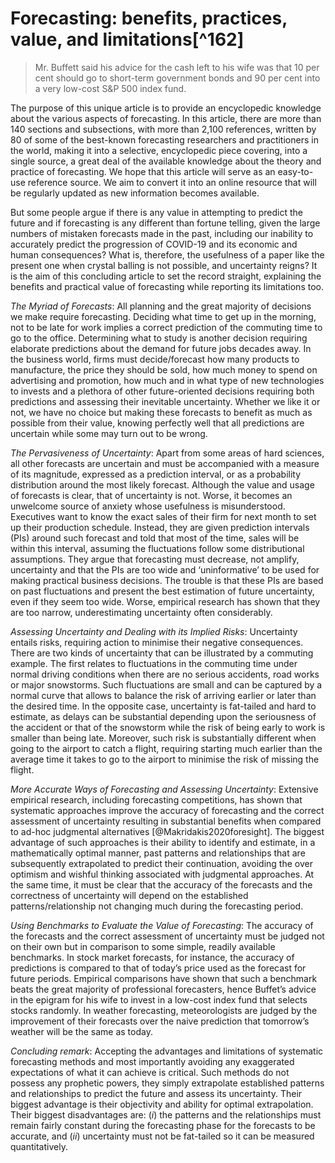Forecasting: benefits, practices, value, and limitations[^162] {#conclusions}
==============================================================

> Mr. Buffett said his advice for the cash left to his wife was that 10 per cent should go to short-term government bonds and 90 per cent into a very low-cost S\&P 500 index fund.




The purpose of this unique article is to provide an encyclopedic
knowledge about the various aspects of forecasting. In this article,
there are more than 140 sections and subsections, with more than 2,100
references, written by 80 of some of the best-known forecasting
researchers and practitioners in the world, making it into a selective,
encyclopedic piece covering, into a single source, a great deal of the
available knowledge about the theory and practice of forecasting. We
hope that this article will serve as an easy-to-use reference source. We
aim to convert it into an online resource that will be regularly updated
as new information becomes available.

But some people argue if there is any value in attempting to predict the
future and if forecasting is any different than fortune telling, given
the large numbers of mistaken forecasts made in the past, including our
inability to accurately predict the progression of COVID-19 and its
economic and human consequences? What is, therefore, the usefulness of a
paper like the present one when crystal balling is not possible, and
uncertainty reigns? It is the aim of this concluding article to set the
record straight, explaining the benefits and practical value of
forecasting while reporting its limitations too.

*The Myriad of Forecasts*: All planning and the great majority of
decisions we make require forecasting. Deciding what time to get up in
the morning, not to be late for work implies a correct prediction of the
commuting time to go to the office. Determining what to study is another
decision requiring elaborate predictions about the demand for future
jobs decades away. In the business world, firms must decide/forecast how
many products to manufacture, the price they should be sold, how much
money to spend on advertising and promotion, how much and in what type
of new technologies to invests and a plethora of other future-oriented
decisions requiring both predictions and assessing their inevitable
uncertainty. Whether we like it or not, we have no choice but making
these forecasts to benefit as much as possible from their value, knowing
perfectly well that all predictions are uncertain while some may turn
out to be wrong.

*The Pervasiveness of Uncertainty*: Apart from some areas of hard
sciences, all other forecasts are uncertain and must be accompanied with
a measure of its magnitude, expressed as a prediction interval, or as a
probability distribution around the most likely forecast. Although the
value and usage of forecasts is clear, that of uncertainty is not.
Worse, it becomes an unwelcome source of anxiety whose usefulness is
misunderstood. Executives want to know the exact sales of their firm for
next month to set up their production schedule. Instead, they are given
prediction intervals (PIs) around such forecast and told that most of
the time, sales will be within this interval, assuming the fluctuations
follow some distributional assumptions. They argue that forecasting must
decrease, not amplify, uncertainty and that the PIs are too wide and
'uninformative' to be used for making practical business decisions. The
trouble is that these PIs are based on past fluctuations and present the
best estimation of future uncertainty, even if they seem too wide.
Worse, empirical research has shown that they are too narrow,
underestimating uncertainty often considerably.

*Assessing Uncertainty and Dealing with its Implied Risks*: Uncertainty
entails risks, requiring action to minimise their negative consequences.
There are two kinds of uncertainty that can be illustrated by a
commuting example. The first relates to fluctuations in the commuting
time under normal driving conditions when there are no serious
accidents, road works or major snowstorms. Such fluctuations are small
and can be captured by a normal curve that allows to balance the risk of
arriving earlier or later than the desired time. In the opposite case,
uncertainty is fat-tailed and hard to estimate, as delays can be
substantial depending upon the seriousness of the accident or that of
the snowstorm while the risk of being early to work is smaller than
being late. Moreover, such risk is substantially different when going to
the airport to catch a flight, requiring starting much earlier than the
average time it takes to go to the airport to minimise the risk of
missing the flight.

*More Accurate Ways of Forecasting and Assessing Uncertainty*: Extensive
empirical research, including forecasting competitions, has shown that
systematic approaches improve the accuracy of forecasting and the
correct assessment of uncertainty resulting in substantial benefits when
compared to ad-hoc judgmental alternatives [@Makridakis2020foresight].
The biggest advantage of such approaches is their ability to identify
and estimate, in a mathematically optimal manner, past patterns and
relationships that are subsequently extrapolated to predict their
continuation, avoiding the over optimism and wishful thinking associated
with judgmental approaches. At the same time, it must be clear that the
accuracy of the forecasts and the correctness of uncertainty will depend
on the established patterns/relationship not changing much during the
forecasting period.

*Using Benchmarks to Evaluate the Value of Forecasting*: The accuracy of
the forecasts and the correct assessment of uncertainty must be judged
not on their own but in comparison to some simple, readily available
benchmarks. In stock market forecasts, for instance, the accuracy of
predictions is compared to that of today's price used as the forecast
for future periods. Empirical comparisons have shown that such a
benchmark beats the great majority of professional forecasters, hence
Buffet's advice in the epigram for his wife to invest in a low-cost
index fund that selects stocks randomly. In weather forecasting,
meteorologists are judged by the improvement of their forecasts over the
naive prediction that tomorrow's weather will be the same as today.

*Concluding remark*: Accepting the advantages and limitations of
systematic forecasting methods and most importantly avoiding any
exaggerated expectations of what it can achieve is critical. Such
methods do not possess any prophetic powers, they simply extrapolate
established patterns and relationships to predict the future and assess
its uncertainty. Their biggest advantage is their objectivity and
ability for optimal extrapolation. Their biggest disadvantages are:
(*i*) the patterns and the relationships must remain fairly constant
during the forecasting phase for the forecasts to be accurate, and
(*ii*) uncertainty must not be fat-tailed so it can be measured
quantitatively.
